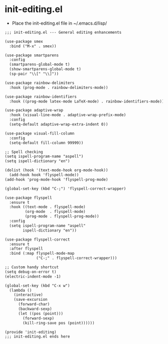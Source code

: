 # init-editing.el

-   Place the init-editing.el file in \~/.emacs.d/lisp/

``` default
;;; init-editing.el --- General editing enhancements

(use-package smex
  :bind ("M-x" . smex))

(use-package smartparens
  :config
  (smartparens-global-mode t)
  (show-smartparens-global-mode t)
  (sp-pair "\\[" "\\]"))

(use-package rainbow-delimiters
  :hook (prog-mode . rainbow-delimiters-mode))

(use-package rainbow-identifiers
  :hook ((prog-mode latex-mode LaTeX-mode) . rainbow-identifiers-mode))

(use-package adaptive-wrap
  :hook (visual-line-mode . adaptive-wrap-prefix-mode)
  :config
  (setq-default adaptive-wrap-extra-indent 0))

(use-package visual-fill-column
  :config
  (setq-default fill-column 99999))

;; Spell checking
(setq ispell-program-name "aspell")
(setq ispell-dictionary "en")

(dolist (hook '(text-mode-hook org-mode-hook))
  (add-hook hook 'flyspell-mode))
(add-hook 'prog-mode-hook 'flyspell-prog-mode)

(global-set-key (kbd "C-;") 'flyspell-correct-wrapper)

(use-package flyspell
  :ensure t
  :hook ((text-mode . flyspell-mode)
         (org-mode  . flyspell-mode)
         (prog-mode . flyspell-prog-mode))
  :config
  (setq ispell-program-name "aspell"
        ispell-dictionary "en"))

(use-package flyspell-correct
  :ensure t
  :after flyspell
  :bind (:map flyspell-mode-map
              ("C-;" . flyspell-correct-wrapper)))

;; Custom handy shortcut
(setq debug-on-error t)
(electric-indent-mode -1)

(global-set-key (kbd "C-x w")
  (lambda ()
    (interactive)
    (save-excursion
      (forward-char)
      (backward-sexp)
      (let ((pos (point)))
        (forward-sexp)
        (kill-ring-save pos (point))))))

(provide 'init-editing)
;;; init-editing.el ends here
```

